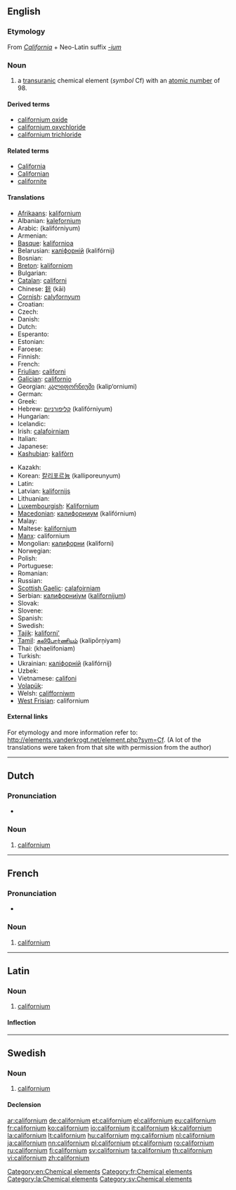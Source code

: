 {{also|Californium}}
==English==
{{elements|Cf|berkelium|Bk|einsteinium|Es}}

===Etymology===
From ''[[California]]'' + Neo-Latin suffix ''[[-ium]]''

===Noun===
{{en-noun|-}}
{{wikipedia}}

# a [[transuranic]] chemical element (''symbol'' Cf) with an [[atomic number]] of 98.

====Derived terms====
* [[californium oxide]]
* [[californium oxychloride]]
* [[californium trichloride]]

====Related terms====
* [[California]]
* [[Californian]]
* [[californite]]

====Translations====
{{trans-top|chemical element}}
* [[Afrikaans]]: [[kalifornium]]
* Albanian: [[kalefornium]]
* Arabic: {{Arab|[[كاليفورنيوم]]}} (kalifórniyum) {{m}}
* Armenian: {{t-|hy|կալիֆոռնիում|tr=kalifoṙnium}}
* [[Basque]]: [[kalifornioa]]
* Belarusian: [[калiфорнiй]] (kalifórnij) {{m}}
* Bosnian: {{t-|bs|kalifornij}}
* [[Breton]]: [[kaliforniom]]
* Bulgarian: {{t-|bg|калифорний|m|tr=kalifórnij}}
* [[Catalan]]: [[californi]]
* Chinese: [[鉲]] (kāi)
* [[Cornish]]: [[calyfornyum]]
* Croatian: {{t+|hr|kalifornij}}
* Czech: {{t+|cs|kalifornium}}
* Danish: {{t-|da|californium}}
* Dutch: {{t+|nl|californium|n}}
* Esperanto: {{t-|eo|kaliforniumo|xs=Esperanto}}
* Estonian: {{t-|et|kalifornium}}
* Faroese: {{t-|fo|kalifornium|xs=Faroese}}
* Finnish: {{t+|fi|kalifornium}}
* French: {{t+|fr|californium|m}}
* [[Friulian]]: [[californi]]
* [[Galician]]: [[californio]]
* Georgian: [[კალიფორნიუმი]] (kalip‘orniumi)
* German: {{t+|de|Californium|n}}
* Greek: {{t+|el|καλιφόρνιο|n|tr=kalifórnio}}
* Hebrew: [[קליפורניום]] (kalifórniyum)
* Hungarian: {{t+|hu|kalifornium}}
* Icelandic: {{t+|is|kalifornín}}
* Irish: [[calafoirniam]]
* Italian: {{t+|it|californio|m}}
* Japanese: {{t+|ja|カリホルニウム|tr=karihoruniumu}}
* [[Kashubian]]: [[kalifòrn]]
{{trans-mid}}
* Kazakh: {{t-|kk|калифорний|tr=kalifornii|sc=Cyrl|xs=Kazakh}}
* Korean: [[칼리포르늄]] (kalliporeunyum)
* Latin: {{t+|la|californium}}
* Latvian: [[kalifornijs]]
* Lithuanian: {{t+|lt|kalifornis|xs=Lithuanian}}
* [[Luxembourgish]]: [[Kalifornium]]
* [[Macedonian]]: [[калифорниум]] (kalifórnium) {{m}}
* Malay: {{t-|ms|kalifornium|xs=Malay}}
* Maltese: [[kalifornjum]]
* [[Manx]]: californium
* Mongolian: [[калифорни]] (kaliforni)
* Norwegian: {{t-|no|californium}}
* Polish: {{t+|pl|kaliforn|m}}
* Portuguese: {{t+|pt|califórnio|m}}
* Romanian: {{t+|ro|californiu|n}}
* Russian: {{t+|ru|калифорний|m|tr=kalifórnij}}
* [[Scottish Gaelic]]: [[calafoirniam]]
* Serbian: [[калифорниjум]] ([[kalifornijum]]) {{m}}
* Slovak: {{t-|sk|kalifornium}}
* Slovene: {{t+|sl|kalifornij}}
* Spanish: {{t+|es|californio|m}}
* Swedish: {{t+|sv|californium|n}}
* [[Tajik]]: [[kaliforni']]
* [[Tamil]]: [[கலிபோர்ணியம்]] (kalipōrņiyam)
* Thai: {{Thai|[[แคลิฟอร์เนียม]]}} (khaelifoniam)
* Turkish: {{t+|tr|kaliforniyum}}
* Ukrainian: [[калiфорнiй]] (kalifórnij) {{m}}
* Uzbek: {{t-|uz|калифорний|tr=kaliforniy|sc=Cyrl|xs=Uzbek}}
* Vietnamese: [[califoni]]
* [[Volapük]]: {{t|vo|kalifornin|xs=Volapük}}
* Welsh: [[califforniwm]]
* [[West Frisian]]: californium
{{trans-bottom}}

====External links====
For etymology and more information refer to:
[http://elements.vanderkrogt.net/element.php?sym=Cf http://elements.vanderkrogt.net/element.php?sym=Cf].
(A lot of the translations were taken from that site with permission from the author)

[[Category:en:Chemical elements]]

----

==Dutch==
{{wikipedia|lang=nl}}
{{elements|Cf|berkelium|Bk|einsteinium|Es|lang=nl}}

===Pronunciation===
* {{audio|Nl-californium.ogg|Audio}}

===Noun===
{{nl-noun|n|-|-}}

# [[#English|californium]]

----

==French==
{{wikipedia|lang=fr}}

===Pronunciation===
* {{IPA|lang=fr|/ka.li.fɔʁ.njɔm/}}

===Noun===
{{fr-noun-unc|m}}

# [[#English|californium]]

[[Category:fr:Chemical elements]]

----

==Latin==
{{wikipedia|lang=la}}

===Noun===
{{la-noun|californium|californii|californiī|n|second}}

# [[#English|californium]]

====Inflection====
{{la-decl-2nd-N|californi}}

[[Category:la:Chemical elements]]

----

==Swedish==

===Noun===
{{sv-noun|g=n}}

# [[#English|californium]]

====Declension====
{{sv-noun-unc-irreg-n|2=californiumet}}
{{sv-noun-unc-irreg-n|2=californiet}}

[[Category:sv:Chemical elements]]

[[ar:californium]]
[[de:californium]]
[[et:californium]]
[[el:californium]]
[[eu:californium]]
[[fr:californium]]
[[ko:californium]]
[[io:californium]]
[[it:californium]]
[[kk:californium]]
[[la:californium]]
[[lt:californium]]
[[hu:californium]]
[[mg:californium]]
[[nl:californium]]
[[ja:californium]]
[[nn:californium]]
[[pl:californium]]
[[pt:californium]]
[[ro:californium]]
[[ru:californium]]
[[fi:californium]]
[[sv:californium]]
[[ta:californium]]
[[th:californium]]
[[vi:californium]]
[[zh:californium]]
